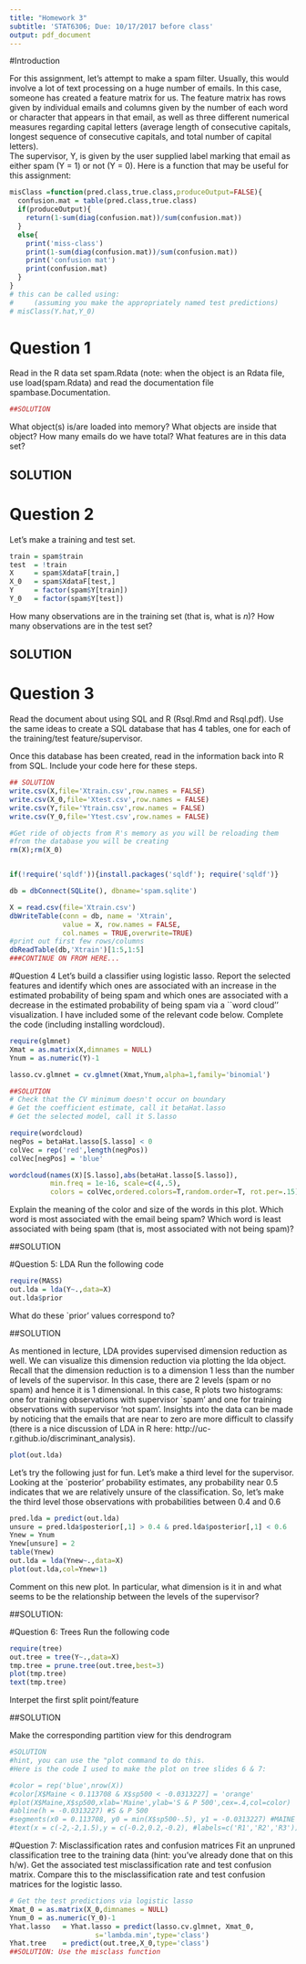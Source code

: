 ```yaml
---
title: "Homework 3"
subtitle: 'STAT6306; Due: 10/17/2017 before class'
output: pdf_document
---
```


#Introduction


For this assignment, let's attempt to make a spam filter.
Usually, this would involve a lot of text processing on a huge number of emails.  In this case, someone has created a 
feature matrix for us.  The feature matrix has rows given by individual emails and columns given by the number of each word or character that appears 
in that email, as well as three different numerical measures regarding capital letters (average
length of consecutive capitals, longest sequence of consecutive capitals, and total number of capital letters).   
The supervisor, Y, is given by the user supplied label marking that email as either spam (Y = 1) or not (Y = 0).
Here is a function that may be useful for this assignment:

```r
misClass =function(pred.class,true.class,produceOutput=FALSE){
  confusion.mat = table(pred.class,true.class)
  if(produceOutput){
    return(1-sum(diag(confusion.mat))/sum(confusion.mat))	
  }
  else{
    print('miss-class')
    print(1-sum(diag(confusion.mat))/sum(confusion.mat))
    print('confusion mat')
    print(confusion.mat)
  }
}
# this can be called using: 
#     (assuming you make the appropriately named test predictions)
# misClass(Y.hat,Y_0)
```

# Question 1
Read in the R data set spam.Rdata (note: when the object is an Rdata file, use load(spam.Rdata) 
and read the documentation file spambase.Documentation. 

```r
##SOLUTION
```
 What object(s) is/are loaded into memory?  What objects are inside that object?  How many
emails do we have total?  What features are in this data set?  

## SOLUTION


# Question 2
Let's make a training and test set. 
```r
train = spam$train
test  = !train
X     = spam$XdataF[train,]
X_0   = spam$XdataF[test,]
Y     = factor(spam$Y[train])
Y_0   = factor(spam$Y[test])
```

How many observations are in the training set (that is, what is $n$)?  How many observations are in the test set?

## SOLUTION

# Question 3
Read the document about using SQL and R (Rsql.Rmd and Rsql.pdf).  Use the same ideas to create a SQL database
that has 4 tables, one for each of the training/test feature/supervisor.

Once this database has been created, read in the information back into R from SQL.  Include your code here
for these steps. 
```r
## SOLUTION
write.csv(X,file='Xtrain.csv',row.names = FALSE)
write.csv(X_0,file='Xtest.csv',row.names = FALSE)
write.csv(Y,file='Ytrain.csv',row.names = FALSE)
write.csv(Y_0,file='Ytest.csv',row.names = FALSE)

#Get ride of objects from R's memory as you will be reloading them
#from the database you will be creating
rm(X);rm(X_0)


if(!require('sqldf')){install.packages('sqldf'); require('sqldf')}

db = dbConnect(SQLite(), dbname='spam.sqlite')

X = read.csv(file='Xtrain.csv')
dbWriteTable(conn = db, name = 'Xtrain', 
             value = X, row.names = FALSE,
             col.names = TRUE,overwrite=TRUE)
#print out first few rows/columns
dbReadTable(db,'Xtrain')[1:5,1:5]
###CONTINUE ON FROM HERE...
```

#Question 4
Let's build a classifier using logistic lasso.  Report the selected features and identify which ones are associated with an
increase in the estimated probability of being spam and which ones are associated with a decrease in the estimated probability
of being spam via a ``word cloud'' visualization.  I have included some of the relevant code below.  Complete the code (including
installing wordcloud).

```r
require(glmnet)
Xmat = as.matrix(X,dimnames = NULL)
Ynum = as.numeric(Y)-1

lasso.cv.glmnet = cv.glmnet(Xmat,Ynum,alpha=1,family='binomial')

##SOLUTION
# Check that the CV minimum doesn't occur on boundary
# Get the coefficient estimate, call it betaHat.lasso
# Get the selected model, call it S.lasso

require(wordcloud)
negPos = betaHat.lasso[S.lasso] < 0
colVec = rep('red',length(negPos))
colVec[negPos] = 'blue'

wordcloud(names(X)[S.lasso],abs(betaHat.lasso[S.lasso]), 
          min.freq = 1e-16, scale=c(4,.5),
          colors = colVec,ordered.colors=T,random.order=T, rot.per=.15)
```

Explain the meaning of the color and size of the words in this plot.  Which word is most associated with the email being spam?
Which word is least associated with being spam (that is, most associated with not being spam)?

##SOLUTION

#Question 5: LDA
Run the following code
```r
require(MASS)
out.lda = lda(Y~.,data=X)
out.lda$prior
```
What do these `prior' values correspond to?

##SOLUTION 

As mentioned in lecture, LDA provides supervised dimension reduction
as well.  We can visualize this dimension reduction via plotting the lda object.  Recall that the dimension reduction is to a dimension 1 less than the number of levels of the supervisor.  In this case, there are 2 levels (spam or no spam) and hence it is 1 dimensional. In this case, R plots two histograms: one for training observations with supervisor `spam' and one for training observations with supervisor 'not spam'.  Insights into the data can be made by noticing that the emails that are near to zero are more difficult to classify (there is a nice discussion of LDA in R here: http://uc-r.github.io/discriminant_analysis).
```r
plot(out.lda)
```

Let's try the following just for fun.  Let's make a third level
for the supervisor.  Looking at the `posterior' probability estimates,
any probability near 0.5 indicates that we are relatively unsure of
the classification.  So, let's make the third level those observations
with probabilities between 0.4 and 0.6
```r
pred.lda = predict(out.lda)
unsure = pred.lda$posterior[,1] > 0.4 & pred.lda$posterior[,1] < 0.6
Ynew = Ynum
Ynew[unsure] = 2
table(Ynew)
out.lda = lda(Ynew~.,data=X)
plot(out.lda,col=Ynew+1)
```

Comment on this new plot.  In particular, what dimension is it in
and what seems to be the relationship between the levels of the supervisor?

##SOLUTION: 



#Question 6: Trees
Run the following code
```r
require(tree)
out.tree = tree(Y~.,data=X)
tmp.tree = prune.tree(out.tree,best=3)
plot(tmp.tree)
text(tmp.tree)
```

Interpet the first split point/feature 

##SOLUTION

Make the corresponding partition view for this dendrogram 

```r
#SOLUTION
#hint, you can use the "plot command to do this.
#Here is the code I used to make the plot on tree slides 6 & 7:

#color = rep('blue',nrow(X))
#color[X$Maine < 0.113708 & X$sp500 < -0.0313227] = 'orange'
#plot(X$Maine,X$sp500,xlab='Maine',ylab='S & P 500',cex=.4,col=color)
#abline(h = -0.0313227) #S & P 500
#segments(x0 = 0.113708, y0 = min(X$sp500-.5), y1 = -0.0313227) #MAINE
#text(x = c(-2,-2,1.5),y = c(-0.2,0.2,-0.2), #labels=c('R1','R2','R3'))
```

#Question 7: Misclassification rates and confusion matrices
Fit an unpruned classification tree to the training data (hint: you've already done that on this h/w).
Get the associated test misclassification rate and test confusion matrix.  Compare this to the misclassification
rate and test confusion matrices for the logistic lasso.

```r
# Get the test predictions via logistic lasso
Xmat_0 = as.matrix(X_0,dimnames = NULL)
Ynum_0 = as.numeric(Y_0)-1
Yhat.lasso   = Yhat.lasso = predict(lasso.cv.glmnet, Xmat_0,
                     s='lambda.min',type='class')
Yhat.tree    = predict(out.tree,X_0,type='class')
##SOLUTION: Use the misclass function
```